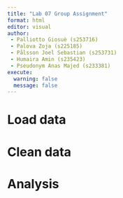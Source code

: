 ```yaml
---
title: "Lab 07 Group Assignment"
format: html
editor: visual
author: 
 - Palliotto Giosuè (s253716)
 - Palova Zoja (s225185)
 - Pålsson Joel Sebastian (s253731)
 - Humaira Amin (s235423)
 - Pseudonym Anas Majed (s233381)
execute:
  warning: false
  message: false
---
```


# Load data

# Clean data

# Analysis
